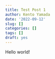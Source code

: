 ```yaml
---
title: Test Post 1
author: Kento Yamada
date: '2022-09-12'
slug: []
categories: []
tags: []
draft: yes
---
```


Hello world!
